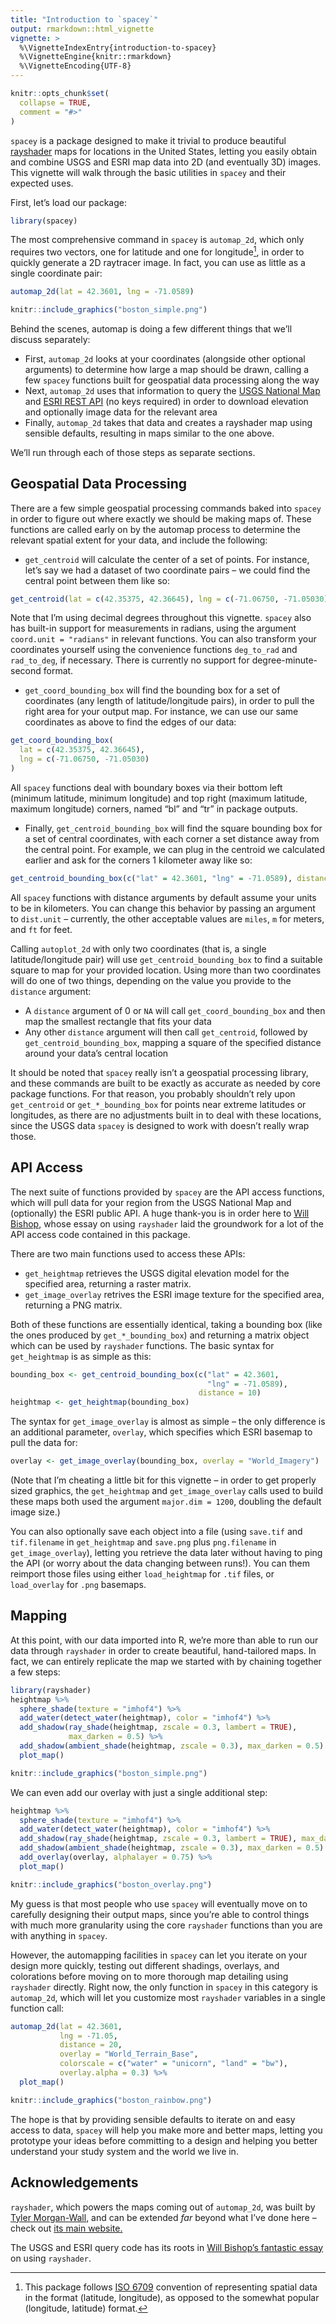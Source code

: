 ```yaml
---
title: "Introduction to `spacey`"
output: rmarkdown::html_vignette
vignette: >
  %\VignetteIndexEntry{introduction-to-spacey}
  %\VignetteEngine{knitr::rmarkdown}
  %\VignetteEncoding{UTF-8}
---
```


```r
knitr::opts_chunk$set(
  collapse = TRUE,
  comment = "#>"
)
```

`spacey` is a package designed to make it trivial to produce beautiful 
[rayshader](https://www.rayshader.com/) maps for locations in the United States,
letting you easily obtain and combine USGS and ESRI map data into 2D (and 
eventually 3D) images. This vignette will walk through the basic utilities
in `spacey` and their expected uses.

First, let's load our package:

```r
library(spacey)
```

The most comprehensive command in `spacey` is `automap_2d`, which only requires 
two vectors, one for latitude and one for longitude^[This package follows 
[ISO 6709](https://en.wikipedia.org/wiki/ISO_6709) convention of representing 
spatial data in the format (latitude, longitude), as opposed to the somewhat 
popular (longitude, latitude) format.], in order to quickly generate a 2D 
raytracer image. In fact, you can use as little as a single coordinate pair:

```r
automap_2d(lat = 42.3601, lng = -71.0589)
```

```r
knitr::include_graphics("boston_simple.png")
```

Behind the scenes, automap is doing a few different things that we'll discuss 
separately:

* First, `automap_2d` looks at your coordinates (alongside other optional 
arguments) to determine how large a map should be drawn, calling a few 
`spacey` functions built for geospatial data processing along the way
* Next, `automap_2d` uses that information to query the 
  [USGS National Map](https://www.usgs.gov/core-science-systems/national-geospatial-program/national-map)
  and [ESRI REST API](https://developers.arcgis.com/rest/) (no keys required) in
  order to download elevation and optionally image data for the relevant area
* Finally, `automap_2d` takes that data and creates a rayshader map using 
  sensible defaults, resulting in maps similar to the one above.

We'll run through each of those steps as separate sections. 

## Geospatial Data Processing

There are a few simple geospatial processing commands baked into `spacey` in 
order to figure out where exactly we should be making maps of. These functions 
are called early on by the automap process to determine the relevant spatial 
extent for your data, and include the following:

* `get_centroid` will calculate the center of a set of points. For instance, 
  let's say we had a dataset of two coordinate pairs -- we could find the 
  central point between them like so:
  
```r
get_centroid(lat = c(42.35375, 42.36645), lng = c(-71.06750, -71.05030))
```

Note that I'm using decimal degrees throughout this vignette. `spacey` also has 
built-in support for measurements in radians, using the argument 
`coord.unit = "radians"` in relevant functions. You can also transform your 
coordinates yourself using the convenience functions `deg_to_rad` and 
`rad_to_deg`, if necessary. There is currently no support for 
degree-minute-second format.

* `get_coord_bounding_box` will find the bounding box for a set of coordinates 
  (any length of latitude/longitude pairs), in order to pull the right area for 
  your output map. For instance, we can use our same coordinates as above to 
  find the edges of our data:

```r
get_coord_bounding_box(
  lat = c(42.35375, 42.36645),
  lng = c(-71.06750, -71.05030)
)
```

All `spacey` functions deal with boundary boxes via their bottom left 
(minimum latitude, minimum longitude) and top right (maximum latitude, 
maximum longitude) corners, named "bl" and "tr" in package outputs.

* Finally, `get_centroid_bounding_box` will find the square bounding box for a 
  set of central coordinates, with each corner a set distance away from the 
  central point. For example, we can plug in the centroid we calculated earlier 
  and ask for the corners 1 kilometer away like so:

```r
get_centroid_bounding_box(c("lat" = 42.3601, "lng" = -71.0589), distance = 1)
```

All `spacey` functions with distance arguments by default assume your units to 
be in kilometers. You can change this behavior by passing an argument to 
`dist.unit` -- currently, the other acceptable values are `miles`, `m` for 
meters, and `ft` for feet.

Calling `autoplot_2d` with only two coordinates (that is, a single 
latitude/longitude pair) will use `get_centroid_bounding_box` to find a suitable 
square to map for your provided location. Using more than two coordinates will 
do one of two things, depending on the value you provide to the `distance` 
argument:

* A `distance` argument of 0 or `NA` will call `get_coord_bounding_box` and
  then map the smallest rectangle that fits your data
* Any other `distance` argument will then call `get_centroid`, followed by 
  `get_centroid_bounding_box`, mapping a square of the specified distance around
  your data's central location
  
It should be noted that `spacey` really isn't a geospatial processing library, 
and these commands are built to be exactly as accurate as needed by core package
functions. For that reason, you probably shouldn't rely upon `get_centroid` or 
`get_*_bounding_box` for points near extreme latitudes or longitudes, as there
are no adjustments built in to deal with these locations, since the USGS data 
`spacey` is designed to work with doesn't really wrap those. 

## API Access

The next suite of functions provided by `spacey` are the API access functions, 
which will pull data for your region from the USGS National Map and (optionally)
the ESRI public API. A huge thank-you is in order here to 
[Will Bishop](https://wcmbishop.github.io/rayshader-demo/), whose essay on using
`rayshader` laid the groundwork for a lot of the API access code contained in 
this package.

There are two main functions used to access these APIs:

* `get_heightmap` retrieves the USGS digital elevation model for the specified 
  area, returning a raster matrix.
* `get_image_overlay` retrives the ESRI image texture for the specified area, 
  returning a PNG matrix.

Both of these functions are essentially identical, taking a bounding box 
(like the ones produced by `get_*_bounding_box`) and returning a matrix object
which can be used by `rayshader` functions. 
The basic syntax for `get_heightmap` is as simple as this:

```r
bounding_box <- get_centroid_bounding_box(c("lat" = 42.3601, 
                                            "lng" = -71.0589), 
                                          distance = 10)
heightmap <- get_heightmap(bounding_box)
```

The syntax for `get_image_overlay` is almost as simple -- the only difference is 
an additional parameter, `overlay`, which specifies which ESRI basemap to pull 
the data for:

```r
overlay <- get_image_overlay(bounding_box, overlay = "World_Imagery")
```

(Note that I'm cheating a little bit for this vignette -- in order to get 
properly sized graphics, the `get_heightmap` and `get_image_overlay` calls 
used to build these maps both used the argument `major.dim = 1200`, doubling 
the default image size.)

You can also optionally save each 
object into a file (using `save.tif` and `tif.filename` in `get_heightmap` and 
`save.png` plus `png.filename` in `get_image_overlay`), letting you retrieve 
the data later without having to ping the API (or worry about the data changing 
between runs!). You can them reimport those files using either `load_heightmap` 
for `.tif` files, or `load_overlay` for `.png` basemaps.

## Mapping

At this point, with our data imported into R, we're more than able to run our 
data through `rayshader` in order to create beautiful, hand-tailored maps. In 
fact, we can entirely replicate the map we started with by chaining together 
a few steps:

```r
library(rayshader)
heightmap %>%
  sphere_shade(texture = "imhof4") %>%
  add_water(detect_water(heightmap), color = "imhof4") %>%
  add_shadow(ray_shade(heightmap, zscale = 0.3, lambert = TRUE), 
             max_darken = 0.5) %>%
  add_shadow(ambient_shade(heightmap, zscale = 0.3), max_darken = 0.5) %>%
  plot_map()
```

```r
knitr::include_graphics("boston_simple.png")
```


We can even add our overlay with just a single additional step:

```r
heightmap %>%
  sphere_shade(texture = "imhof4") %>%
  add_water(detect_water(heightmap), color = "imhof4") %>%
  add_shadow(ray_shade(heightmap, zscale = 0.3, lambert = TRUE), max_darken = 0.5) %>%
  add_shadow(ambient_shade(heightmap, zscale = 0.3), max_darken = 0.5) %>%
  add_overlay(overlay, alphalayer = 0.75) %>%
  plot_map()
```

```r
knitr::include_graphics("boston_overlay.png")
```


My guess is that most people who use `spacey` will eventually move on to 
carefully designing their output maps, since you're able to control things with 
much more granularity using the core `rayshader` functions than you are 
with anything in `spacey`. 

However, the automapping facilities in `spacey` can let you 
iterate on your design more quickly, testing out different shadings, 
overlays, and colorations before moving on to more thorough map detailing using
`rayshader` directly. Right now, the only function in `spacey` in this category 
is `automap_2d`, which will let you customize most `rayshader` variables in a 
single function call:

```r
automap_2d(lat = 42.3601, 
           lng = -71.05, 
           distance = 20,
           overlay = "World_Terrain_Base", 
           colorscale = c("water" = "unicorn", "land" = "bw"),
           overlay.alpha = 0.3) %>%
  plot_map()
```

```r
knitr::include_graphics("boston_rainbow.png")
```

The hope is that by providing sensible defaults to iterate on and easy access 
to data, `spacey` will help you make more and better maps, letting you prototype
your ideas before committing to a design and helping you better understand your 
study system and the world we live in.

## Acknowledgements

`rayshader`, which powers the maps coming out of `automap_2d`, was built by 
[Tyler Morgan-Wall](https://www.tylermw.com/), and can be extended _far_ 
beyond what I've done here -- check out 
[its main website.](https://www.rayshader.com/)

The USGS and ESRI query code has its roots in 
[Will Bishop's fantastic essay](https://wcmbishop.github.io/rayshader-demo/) on 
using `rayshader`.
